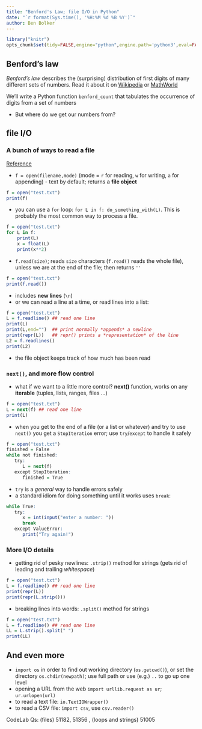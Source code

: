 ```yaml
---
title: "Benford's Law; file I/O in Python"
date: "`r format(Sys.time(), '%H:%M %d %B %Y')`"
author: Ben Bolker
---
```


```r
library("knitr")
opts_chunk$set(tidy=FALSE,engine="python",engine.path='python3',eval=FALSE)
```

## Benford's law

*Benford's law* describes the (surprising) distribution of first digits of many different sets of numbers.
Read it about it on [Wikipedia](http://en.wikipedia.org/wiki/Benford%27s_law) or
[MathWorld](http://mathworld.wolfram.com/BenfordsLaw.html)

We'll write a Python function `benford_count` that tabulates the occurrence of digits from a set of numbers

- But where do we get our numbers from?

## file I/O

### A bunch of ways to read a file

[Reference](https://docs.python.org/3/tutorial/inputoutput.html)

- `f = open(filename,mode)` (mode = `r` for reading, `w` for writing, `a` for appending) - text by default; returns a **file object**
```r
f = open("test.txt")
print(f)
```
- you can use a `for` loop: `for L in f: do_something_with(L)`. This is probably the most common way to process a file.

```r
f = open("test.txt")
for L in f:
    print(L)
    x = float(L)
    print(x**2)
```

- `f.read(size)`; reads `size` characters (`f.read()` reads the whole file), unless we are at the end of the file; then returns `''`
```r
f = open("test.txt")
print(f.read())
```
- includes **new lines** (`\n`)
- or we can read a line at a time, or read lines into a list:
```r
f = open("test.txt")
L = f.readline() ## read one line
print(L)
print(L,end="")  ## print normally *appends* a newline
print(repr(L))   ## repr() prints a *representation* of the line
L2 = f.readlines()
print(L2)
```
- the file object keeps track of how much has been read

### `next()`, and more flow control

- what if we want to a little more control? **next()** function, works on any **iterable** (tuples, lists, ranges, files ...)
```r
f = open("test.txt")
L = next(f) ## read one line
print(L)
```
- when you get to the end of a file (or a list or whatever) and try to use `next()` you get a `StopIteration` error; use `try`/`except` to handle it safely
```r
f = open("test.txt")
finished = False
while not finished:
   try:
      L = next(f)
   except StopIteration:
      finished = True
```
- `try` is a *general* way to handle errors safely
- a standard idiom for doing something until it works uses `break`:
```r
while True:
   try:
      x = int(input("enter a number: "))
      break
   except ValueError:
      print("Try again!")
```

### More I/O details

- getting rid of pesky newlines: `.strip()` method for strings (gets rid of leading and trailing *whitespace*)
```r
f = open("test.txt")
L = f.readline() ## read one line
print(repr(L))
print(repr(L.strip()))
```
- breaking lines into words: `.split()` method for strings
```r
f = open("test.txt")
L = f.readline() ## read one line
LL = L.strip().split(" ")
print(LL)
```

## And even more

- `import os` in order to find out working directory (`os.getcwd()`), or set the directory `os.chdir(newpath)`; use full path or use (e.g.) `..` to go up one level
- opening a URL from the web `import urllib.request as ur`; `ur.urlopen(url)`
- to read a text file: `io.TextIOWrapper()`
- to read a CSV file: `import csv`, use `csv.reader()`


CodeLab Qs: (files) 51182, 51356 , (loops and strings) 51005
<!-- 
   http://testingbenfordslaw.com/
   scrape:
   http://www.atlasoftheuniverse.com/stars.html
-->
